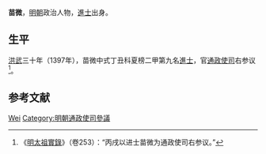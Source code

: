 '''苗微'''，[[明朝|明朝]]政治人物，[[進士|進士]]出身。

== 生平 ==
[[洪武|洪武]]三十年（1397年），苗微中式丁丑科夏榜二甲第九名[[進士|進士]]，官[[通政使司|通政使司]]右参议<ref>《[[明太祖實錄|明太祖實錄]]》（卷253）：“丙戌以进士苗微为通政使司右参议。”</ref>。

== 参考文献 ==
{{reflist}}

{{洪武三十年丁丑科殿試金榜}}

{{Authority control}}
{{DEFAULTSORT:Miao苗}}
[[Category:苗姓|Wei]]
[[Category:明朝通政使司參議|Category:明朝通政使司參議]]

{{明朝人物小作品}}